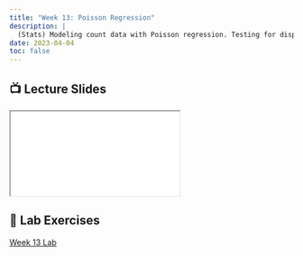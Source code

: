 ```yaml
---
title: "Week 13: Poisson Regression"
description: |
  (Stats) Modeling count data with Poisson regression. Testing for dispersion and using a negative binomial to account for it. Log offsets. (R) Fitting Poisson and negative binomials models, testing for dispersion, and evaluating models with LRT.
date: 2023-04-04
toc: false
---
```


## 📺 Lecture Slides {.reveal-viewport}

<iframe class="slide-deck" src="../slides/13-poisson-regression-slides.html"></iframe> 

## 🔬 Lab Exercises

[Week 13 Lab](../labs/13-poisson-regression-lab.qmd)